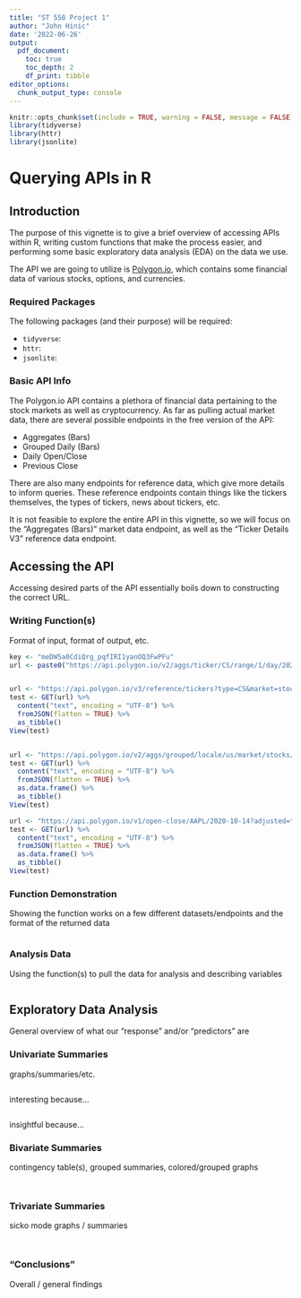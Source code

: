 ```yaml
---
title: "ST 558 Project 1"
author: "John Hinic"
date: '2022-06-26'
output:
  pdf_document:
    toc: true
    toc_depth: 2
    df_print: tibble
editor_options: 
  chunk_output_type: console
---
```


```r
knitr::opts_chunk$set(include = TRUE, warning = FALSE, message = FALSE)
library(tidyverse)
library(httr)
library(jsonlite)
```

# Querying APIs in R

## Introduction

The purpose of this vignette is to give a brief overview of accessing APIs within R, writing custom functions that make the process easier, and performing some basic exploratory data analysis (EDA) on the data we use.

The API we are going to utilize is [Polygon.io](https://polygon.io/docs/getting-started), which contains some financial data of various stocks, options, and currencies.


### Required Packages

The following packages (and their purpose) will be required:

- `tidyverse`:
- `httr`:
- `jsonlite`: 


### Basic API Info

The Polygon.io API contains a plethora of financial data pertaining to the stock markets as well as cryptocurrency. As far as pulling actual market data, there are several possible endpoints in the free version of the API:

- Aggregates (Bars)
- Grouped Daily (Bars)
- Daily Open/Close
- Previous Close

There are also many endpoints for reference data, which give more details to inform queries. These reference endpoints contain things like the tickers themselves, the types of tickers, news about tickers, etc.

It is not feasible to explore the entire API in this vignette, so we will focus on the "Aggregates (Bars)" market data endpoint, as well as the "Ticker Details V3" reference data endpoint.

## Accessing the API

Accessing desired parts of the API essentially boils down to constructing the correct URL. 

### Writing Function(s)

Format of input, format of output, etc.

```r
key <- "meDW5a0CdiQrg_pqfIRI1yanOQ3FwPFu"
url <- paste0("https://api.polygon.io/v2/aggs/ticker/CS/range/1/day/2021-06-01/2021-07-01?apiKey=", key)


url <- "https://api.polygon.io/v3/reference/tickers?type=CS&market=stocks&active=true&sort=ticker&order=asc&limit=100&apiKey=meDW5a0CdiQrg_pqfIRI1yanOQ3FwPFu"
test <- GET(url) %>%
  content("text", encoding = "UTF-8") %>%
  fromJSON(flatten = TRUE) %>%
  as_tibble()
View(test)


url <- "https://api.polygon.io/v2/aggs/grouped/locale/us/market/stocks/2020-10-14?apiKey=meDW5a0CdiQrg_pqfIRI1yanOQ3FwPFu"
test <- GET(url) %>%
  content("text", encoding = "UTF-8") %>%
  fromJSON(flatten = TRUE) %>%
  as.data.frame() %>%
  as_tibble()
View(test)

url <- "https://api.polygon.io/v1/open-close/AAPL/2020-10-14?adjusted=true&apiKey=meDW5a0CdiQrg_pqfIRI1yanOQ3FwPFu"
test <- GET(url) %>%
  content("text", encoding = "UTF-8") %>%
  fromJSON(flatten = TRUE) %>%
  as.data.frame() %>%
  as_tibble()
View(test)
```


### Function Demonstration

Showing the function works on a few different datasets/endpoints and the format of the returned data

```r

```


### Analysis Data

Using the function(s) to pull the data for analysis and describing variables

```r

```


## Exploratory Data Analysis

General overview of what our "response" and/or "predictors" are

### Univariate Summaries

graphs/summaries/etc.

```r

```

interesting because...

```r

```

insightful because...


### Bivariate Summaries

contingency table(s), grouped summaries, colored/grouped graphs

```r

```

```r

```


### Trivariate Summaries

sicko mode graphs / summaries

```r

```

```r

```


### "Conclusions"

Overall / general findings
